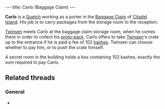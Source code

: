 ---
title: Carlo (Baggage Claim)
---

{{Infobox Character
 |image=Carlo (Baggage Claim).jpg
 |race=quetch
 |gender=Male
 |size=average
 |age=Adult
 |magical=no
 |lba1=
 |lba2=yes
 |alignment=neutral
 |occupation=
 |requires=Kashes
 |amount=102
 |fam1=
 |fam2=
 |planet=
 |island=
 |building=
}}

'''Carlo''' is a [[Quetch]] working as a porter in the [[Baggage Claim]] of [[Citadel Island]]. His job is to carry packages from the storage room to the reception.

[[Twinsen]] meets Carlo at the baggage claim storage room, when he comes there in order to collect his [[proto-pack]]. Carlo offers to take [[Twinsen]]'s crate up to the entrance if he is paid a fee of 102 [[kashes]]. Twinsen can choose whether to pay him, or to push the crate himself.

A secret room in the building holds a box containing 102 kashes, exactly the sum required to pay Carlo.

==Related threads==
===General===
* {{thread|id=11086|title=Is it possible to get the box out without paying the guy?}}

<!-- remove these category links when they're all automated by categorizers...
[[Category:Citadel Island inhabitants]] -->